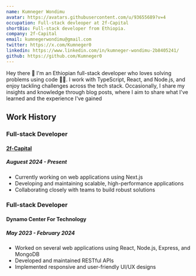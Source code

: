 ```yaml
---
name: Kumneger Wondimu
avatar: https://avatars.githubusercontent.com/u/93655689?v=4
occupation: Full-stack devleoper at 2f-Capital
shortBio: Full-stack developer from Ethiopia.
company: 2f-Capital
email: kumnegerwondimu@gmail.com
twitter: https://x.com/Kumneger0
linkedin: https://www.linkedin.com/in/kumneger-wondimu-2b8405241/
github: https://github.com/Kumneger0
---
```


Hey there 👋 I'm an Ethiopian full-stack developer who loves solving problems using code 👨‍💻.
I work with TypeScript, React, and Node.js, and enjoy tackling challenges across the tech stack.
Occasionally, I share my insights and knowledge through blog posts, where I aim to share what I've
learned and the experience I've gained

## Work History

### Full-stack Developer

#### [2f-Capital](https://2f-capital.com/)

##### Auguest 2024 - Present

- Currently working on web applications using Next.js
- Developing and maintaining scalable, high-performance applications
- Collaborating closely with teams to build robust solutions

### Full-stack Developer

#### Dynamo Center For Technology

##### May 2023 - February 2024
- Worked on several web applications using React, Node.js, Express, and MongoDB
- Developed and maintained RESTful APIs
- Implemented responsive and user-friendly UI/UX designs

